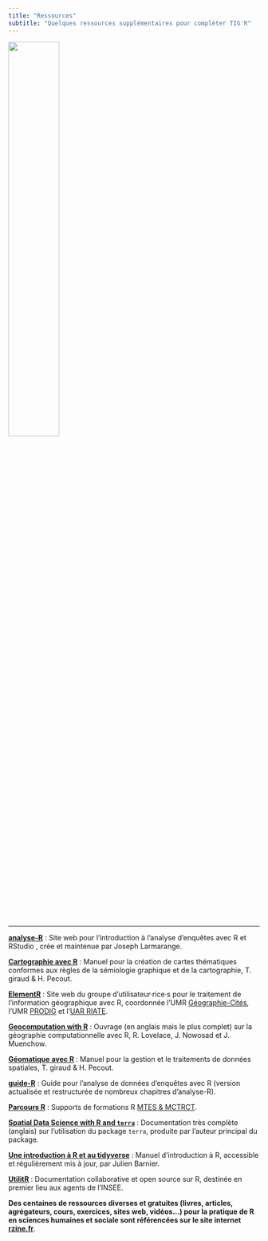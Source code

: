 ```yaml
---
title: "Ressources"
subtitle: "Quelques ressources supplémentaires pour complèter TIG'R"
---
```


::: column-margin
![](img/rzine.png){width="45%"}
:::

------------------------------------------------------------------------

<i class="bi bi-diagram-2"></i> [**analyse-R**](https://larmarange.github.io/analyse-R/) : Site web pour l'introduction à l'analyse d'enquêtes avec R et RStudio , crée et maintenue par Joseph Larmarange.

<i class="bi bi-book"></i> [**Cartographie avec R**](https://rcarto.github.io/cartographie_avec_r/) : Manuel pour la création de cartes thématiques conformes aux règles de la sémiologie graphique et de la cartographie, T. giraud & H. Pecout.

<i class="bi bi-diagram-2"></i> [**ElementR**](https://elementr.netlify.app/) : Site web du groupe d'utilisateur·rice·s pour le traitement de l'information géographique avec R, coordonnée l'UMR [Géographie-Cités](https://geographie-cites.cnrs.fr/), l'UMR [PRODIG](https://www.prodig.cnrs.fr/) et l'[UAR RIATE](https://riate.cnrs.fr/).

<i class="bi bi-book"></i> [**Geocomputation with R**](https://geocompr.robinlovelace.net/) : Ouvrage (en anglais mais le plus complet) sur la géographie computationnelle avec R, R. Lovelace, J. Nowosad et J. Muenchow.

<i class="bi bi-book"></i> [**Géomatique avec R**](https://rcarto.github.io/geomatique_avec_r/) : Manuel pour la gestion et le traitements de données spatiales, T. giraud & H. Pecout.

<i class="bi bi-book"></i> [**guide-R**](https://larmarange.github.io/guide-R/) : Guide pour l'analyse de données d'enquêtes avec R (version actualisée et restructurée de nombreux chapitres d'analyse-R).

<i class="bi bi-diagram-2"></i> [**Parcours R**](https://mtes-mct.github.io/parcours-r/) : Supports de formations R [MTES & MCTRCT](https://www.ecologie.gouv.fr/).

<i class="bi bi-diagram-2"></i> [**Spatial Data Science with R and `terra`**](https://rspatial.org/index.html) : Documentation très complète (anglais) sur l'utilisation du package `terra`, produite par l'auteur principal du package.

<i class="bi bi-book"></i> [**Une introduction à R et au tidyverse**](https://juba.github.io/tidyverse/) : Manuel d'introduction à R, accessible et régulièrement mis à jour, par Julien Barnier.

<i class="bi bi-diagram-2"></i> [**UtilitR**](https://www.utilitr.org/) : Documentation collaborative et open source sur R, destinée en premier lieu aux agents de l'INSEE.


**Des centaines de ressources diverses et gratuites (livres, articles, agrégateurs, cours, exercices, sites web, vidéos...) pour la pratique de R en sciences humaines et sociale sont référencées sur le site internet** [**rzine.fr**](https://rzine.fr/publication/).



